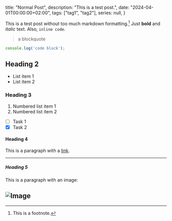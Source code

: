   title: "Normal Post",
  description: "This is a test post.",
  date: "2024-04-01T00:00:00+02:00",
  tags: ["tag1", "tag2"],
  series: null,
}

This is a test post without too much markdown formatting.[^1] Just **bold** and *italic* text. Also, `inline code`.

> a blockquote

```js
console.log('code block');
```

## Heading 2

- List item 1
- List item 2

### Heading 3

1. Numbered list item 1
2. Numbered list item 2

- [ ] Task 1
- [x] Task 2

#### Heading 4

This is a paragraph with a [link](https://example.com).

---

##### Heading 5

This is a paragraph with an image:

![Image](https://www.vmcdn.ca/f/files/via/import/2019/09/05094813_science-world-vancouver.jpg;w=960
)
---
[^1]: This is a footnote.